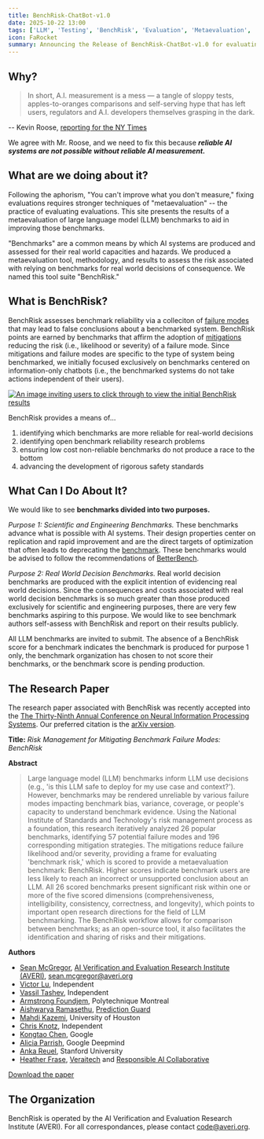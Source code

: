 ```yaml
---
title: BenchRisk-ChatBot-v1.0
date: 2025-10-22 13:00
tags: ['LLM', 'Testing', 'BenchRisk', 'Evaluation', 'Metaevaluation', 'Safety']
icon: FaRocket
summary: Announcing the Release of BenchRisk-ChatBot-v1.0 for evaluating the reliability of ChatBot benchmarks published to evidence real world decisions.
---
```


## Why?

> In short, A.I. measurement is a mess — a tangle of sloppy tests, apples-to-oranges comparisons and self-serving hype that has left users, regulators and A.I. developers themselves grasping in the dark.

-- Kevin Roose, [reporting for the NY Times](https://www.nytimes.com/2024/04/15/technology/ai-models-measurement.html)

We agree with Mr. Roose, and we need to fix this because **_reliable AI systems are not possible without reliable AI measurement._**

## What are we doing about it?

Following the aphorism, "You can't improve what you don't measure," fixing evaluations requires stronger techniques of "metaevaluation" -- the practice of evaluating evaluations. This site presents the results of a metaevaluation of large language model (LLM) benchmarks to aid in improving those benchmarks.

"Benchmarks" are a common means by which AI systems are produced and assessed for their real world capacities and hazards. We produced a metaevaluation tool, methodology, and results to assess the risk associated with relying on benchmarks for real world decisions of consequence. We named this tool suite "BenchRisk."

## What is BenchRisk?

BenchRisk assesses benchmark reliability via a colleciton of [failure modes](/mode) that may lead to false conclusions about a benchmarked system. BenchRisk points are earned by benchmarks that affirm the adoption of [mitigations](/mitigation) reducing the risk (i.e., likelihood or severity) of a failure mode. Since mitigations and failure modes are specific to the type of system being benchmarked, we initially focused exclusively on benchmarks centered on information-only chatbots (i.e., the benchmarked systems do not take actions independent of their users).

[![An image inviting users to click through to view the initial BenchRisk results](/static/images/scores.png "BenchRisk score preview")](/score)

BenchRisk provides a means of...

1. identifying which benchmarks are more reliable for real-world decisions
2. identifying open benchmark reliability research problems
3. ensuring low cost non-reliable benchmarks do not produce a race to the bottom
4. advancing the development of rigorous safety standards

## What Can I Do About It?

We would like to see **benchmarks divided into two purposes.**

_Purpose 1: Scientific and Engineering Benchmarks._ These benchmarks advance what is possible with AI systems. Their design properties center on replication and rapid improvement and are the direct targets of optimization that often leads to deprecating the [benchmark](https://r0bk.github.io/killedbyllm/). These benchmarks would be advised to follow the recommendations of [BetterBench](https://betterbench.stanford.edu/).

_Purpose 2: Real World Decision Benchmarks._ Real world decision benchmarks are produced with the explicit intention of evidencing real world decisions. Since the consequences and costs associated with real world decision benchmarks is so much greater than those produced exclusively for scientific and engineering purposes, there are very few benchmarks aspiring to this purpose. We would like to see benchmark authors self-assess with BenchRisk and report on their results publicly.

All LLM benchmarks are invited to submit. The absence of a BenchRisk score for a benchmark indicates the benchmark is produced for purpose 1 only, the benchmark organization has chosen to not score their benchmarks, or the benchmark score is pending production.

## The Research Paper

The research paper associated with BenchRisk was recently accepted into the [The Thirty-Ninth Annual Conference on Neural Information Processing Systems](https://neurips.cc/). Our preferred citation is the [arXiv version](https://arxiv.org/abs/2510.21460).

**Title:** _Risk Management for Mitigating Benchmark Failure Modes: BenchRisk_

**Abstract**

> Large language model (LLM) benchmarks inform LLM use decisions (e.g., 'is this LLM safe to deploy for my use case and context?'). However, benchmarks may be rendered unreliable by various failure modes impacting benchmark bias, variance, coverage, or people's capacity to understand benchmark evidence. Using the National Institute of Standards and Technology's risk management process as a foundation, this research iteratively analyzed 26 popular benchmarks, identifying 57 potential failure modes and 196 corresponding mitigation strategies. The mitigations reduce failure likelihood and/or severity, providing a frame for evaluating 'benchmark risk,' which is scored to provide a metaevaluation benchmark: BenchRisk. Higher scores indicate benchmark users are less likely to reach an incorrect or unsupported conclusion about an LLM. All 26 scored benchmarks present significant risk within one or more of the five scored dimensions (comprehensiveness, intelligibility, consistency, correctness, and longevity), which points to important open research directions for the field of LLM benchmarking. The BenchRisk workflow allows for comparison between benchmarks; as an open-source tool, it also facilitates the identification and sharing of risks and their mitigations.

**Authors**  
- [Sean McGregor](https://seanbmcgregor.com/), [AI Verification and Evaluation Research Institute (AVERI)](https://www.averi.org/), sean.mcgregor@averi.org
- [Victor Lu](https://www.linkedin.com/in/luvictor/), Independent
- [Vassil Tashev](https://www.linkedin.com/in/vassil-t-250510195/), Independent
- [Armstrong Foundjem](https://www.linkedin.com/in/foundjem/), Polytechnique Montreal
- [Aishwarya Ramasethu](https://www.linkedin.com/in/aishwaryaramasethu/), [Prediction Guard](https://predictionguard.com/)
- [Mahdi Kazemi](https://www.linkedin.com/in/sadegh-almahdi-kazemi/), University of Houston
- [Chris Knotz](https://www.linkedin.com/in/chris-knotz-5457345/), Independent
- [Kongtao Chen](https://www.linkedin.com/in/kongtao-c-135116aa/), Google
- [Alicia Parrish](https://www.linkedin.com/in/alicia-parrish-28506379/), Google Deepmind
- [Anka Reuel](https://ankareuel.com/), Stanford University
- [Heather Frase](https://www.linkedin.com/in/heather-frase/), [Veraitech](https://veraitechus.com/) and [Responsible AI Collaborative](https://raicollab.org/)

[Download the paper](https://arxiv.org/abs/2510.21460)

## The Organization

BenchRisk is operated by the AI Verification and Evaluation Research Institute (AVERI). For all correspondances, please contact code@averi.org.

